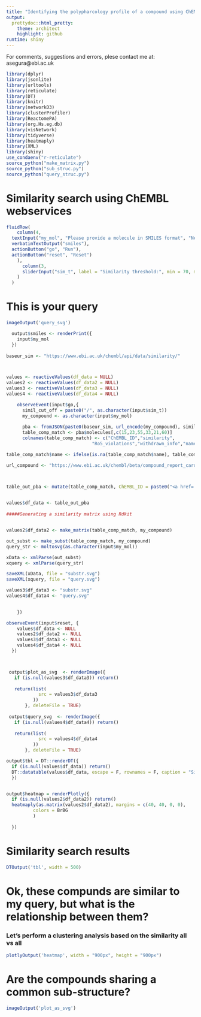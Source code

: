 ```yaml
---
title: "Identifying the polypharcology profile of a compound using ChEMBL Bioactivities"
output: 
  prettydoc::html_pretty:
    theme: architect
    highlight: github
runtime: shiny
---
```

For comments, suggestions and errors, plese contact me at: asegura@ebi.ac.uk
```r
library(dplyr)
library(jsonlite)
library(urltools)
library(reticulate)
library(DT)
library(knitr)
library(networkD3)
library(clusterProfiler)
library(ReactomePA)
library(org.Hs.eg.db)
library(visNetwork)
library(tidyverse)
library(heatmaply)
library(XML)
library(shiny)
use_condaenv("r-reticulate")
source_python("make_matrix.py")
source_python("sub_struc.py")
source_python("query_struc.py")
```
# Similarity search using ChEMBL webservices
```r
fluidRow(
    column(4,
  textInput("my_mol", "Please provide a molecule in SMILES format", "N#Cc1ccccc1Cn3c(N2CCCCC2)cc(=O)[nH]c3=O", width = "600px"),
  verbatimTextOutput("smiles"),
  actionButton("go", "Run"),
  actionButton("reset", "Reset")
    ),
      column(3,
      sliderInput("sim_t", label = "Similarity threshold:", min = 70, max = 100, value = 85, step = 5)
    )
  )
```

# This is your query

```r
imageOutput('query_svg')
```


```r


  output$smiles <- renderPrint({
    input$my_mol
  })
  
baseur_sim <- "https://www.ebi.ac.uk/chembl/api/data/similarity/"



values <- reactiveValues(df_data = NULL)
values2 <- reactiveValues(df_data2 = NULL)
values3 <- reactiveValues(df_data3 = NULL)
values4 <- reactiveValues(df_data4 = NULL)

    observeEvent(input$go,{
      simil_cut_off = paste0("/", as.character(input$sim_t))
      my_compound <- as.character(input$my_mol)
      
      pba <- fromJSON(paste0(baseur_sim, url_encode(my_compound), simil_cut_off, ".json?limit=50"), flatten=TRUE)
      table_comp_match <- pba$molecules[,c(15,23,55,33,21,60)]
      colnames(table_comp_match) <- c("ChEMBL_ID","similarity",
                                "Ro5_violations","withdrawn_info","name","canonical_smiles")

table_comp_match$name <- ifelse(is.na(table_comp_match$name), table_comp_match$ChEMBL_ID, table_comp_match$name)

url_compound <- "https://www.ebi.ac.uk/chembl/beta/compound_report_card/"



table_out_pba <- mutate(table_comp_match, ChEMBL_ID = paste0("<a href='",url_compound,ChEMBL_ID,"' target='_blank'>",ChEMBL_ID,"</a>"))
  

values$df_data <- table_out_pba
    
#####Generating a similarity matrix using Rdkit


values2$df_data2 <- make_matrix(table_comp_match, my_compound)

out_subst <- make_subst(table_comp_match, my_compound)
query_str <- moltosvg(as.character(input$my_mol))

xData <- xmlParse(out_subst)
xquery <- xmlParse(query_str)

saveXML(xData, file = "substr.svg")
saveXML(xquery, file = "query.svg")

values3$df_data3 <- "substr.svg"
values4$df_data4 <- "query.svg"

    
    })

observeEvent(input$reset, {
    values$df_data <- NULL
    values2$df_data2 <- NULL
    values3$df_data3 <- NULL
    values4$df_data4 <- NULL
  })



 output$plot_as_svg  <- renderImage({
   if (is.null(values3$df_data3)) return()
          
   return(list(
            src = values3$df_data3
          ))
       }, deleteFile = TRUE)
 
 output$query_svg  <- renderImage({
   if (is.null(values4$df_data4)) return()
          
   return(list(
            src = values4$df_data4
          ))
       }, deleteFile = TRUE)

output$tbl = DT::renderDT({
  if (is.null(values$df_data)) return()
  DT::datatable(values$df_data, escape = F, rownames = F, caption = "Similarity search results")
  })


output$heatmap = renderPlotly({
  if (is.null(values2$df_data2)) return()
  heatmaply(as.matrix(values2$df_data2), margins = c(40, 40, 0, 0),
          colors = BrBG
          )
  
  })

```


# Similarity search results
```r
DTOutput('tbl', width = 500)

```
# Ok, these compunds are similar to my query, but what is the relationship between them?                                                            
### Let's perform a clustering analysis based on the similarity all vs all
```r
plotlyOutput('heatmap', width = "900px", height = "900px")
```

# Are the compounds sharing a common sub-structure?

```r
imageOutput('plot_as_svg')
```



